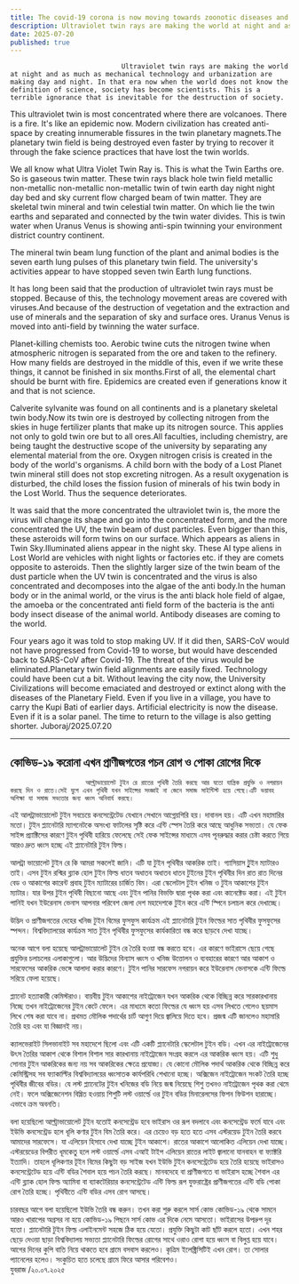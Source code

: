 ```yaml
---
title: The covid-19 corona is now moving towards zoonotic diseases and insect diseases
description: Ultraviolet twin rays are making the world at night and as much as mechanical technology and urbanization are making day and night. In that era now when the world does not know the definition of science, society has become scientists. This is a terrible ignorance that is inevitable for the destruction of society.
date: 2025-07-20
published: true
---
```


                                Ultraviolet twin rays are making the world at night and as much as mechanical technology and urbanization are making day and night. In that era now when the world does not know the definition of science, society has become scientists. This is a terrible ignorance that is inevitable for the destruction of society.
This ultraviolet twin is most concentrated where there are volcanoes. There is a fire. It's like an epidemic now. Modern civilization has created anti-space by creating innumerable fissures in the twin planetary magnets.The planetary twin field is being destroyed even faster by trying to recover it through the fake science practices that have lost the twin worlds.

We all know what Ultra Violet Twin Ray is. This is what the Twin Earths ore. So is gaseous twin matter. These twin rays black hole twin field metallic non-metallic non-metallic non-metallic twin of twin earth day night night day bed and sky current flow charged beam of twin matter.
They are skeletal twin mineral and twin celestial twin matter. On which lie the twin earths and separated and connected by the twin water divides. This is twin water when Uranus Venus is showing anti-spin twinning your environment district country continent.

The mineral twin beam lung function of the plant and animal bodies is the seven earth lung pulses of this planetary twin field. The university's activities appear to have stopped seven twin Earth lung functions.

It has long been said that the production of ultraviolet twin rays must be stopped. Because of this, the technology movement areas are covered with viruses.And because of the destruction of vegetation and the extraction and use of minerals and the separation of sky and surface ores. Uranus Venus is moved into anti-field by twinning the water surface.

Planet-killing chemists too. Aerobic twine cuts the nitrogen twine when atmospheric nitrogen is separated from the ore and taken to the refinery. How many fields are destroyed in the middle of this, even if we write these things, it cannot be finished in six months.First of all, the elemental chart should be burnt with fire. Epidemics are created even if generations know it and that is not science.

Calverite sylvanite was found on all continents and is a planetary skeletal twin body.Now its twin ore is destroyed by collecting nitrogen from the skies in huge fertilizer plants that make up its nitrogen source. This applies not only to gold twin ore but to all ores.All faculties, including chemistry, are being taught the destructive scope of the university by separating any elemental material from the ore. Oxygen nitrogen crisis is created in the body of the world's organisms.
A child born with the body of a Lost Planet twin mineral still does not stop excreting nitrogen. As a result oxygenation is disturbed, the child loses the fission fusion of minerals of his twin body in the Lost World. Thus the sequence deteriorates.

It was said that the more concentrated the ultraviolet twin is, the more the virus will change its shape and go into the concentrated form, and the more concentrated the UV, the twin beam of dust particles. Even bigger than this, these asteroids will form twins on our surface. Which appears as aliens in Twin Sky.Illuminated aliens appear in the night sky. These AI type aliens in Lost World are vehicles with night lights or factories etc. if they are comets opposite to asteroids.
Then the slightly larger size of the twin beam of the dust particle when the UV twin is concentrated and the virus is also concentrated and decomposes into the algae of the anti body.In the human body or in the animal world, or the virus is the anti black hole field of algae, the amoeba or the concentrated anti field form of the bacteria is the anti body insect disease of the animal world. Antibody diseases are coming to the world.

Four years ago it was told to stop making UV. If it did then, SARS-CoV would not have progressed from Covid-19 to worse, but would have descended back to SARS-CoV after Covid-19. The threat of the virus would be eliminated.Planetary twin field alignments are easily fixed. Technology could have been cut a bit. Without leaving the city now, the University Civilizations will become emaciated and destroyed or extinct along with the diseases of the Planetary Field.
Even if you live in a village, you have to carry the Kupi Bati of earlier days. Artificial electricity is now the disease. Even if it is a solar panel. The time to return to the village is also getting shorter.
Juboraj/2025.07.20

---

## কোভিড-১৯ করোনা এখন প্রাণীজগতের পচন রোগ ও পোকা রোগের দিকে 

                       আল্ট্রাভায়োলেট টুইন রে রাতের পৃথিবী তৈরি করছে আর যতো যান্ত্রিক প্রযুক্তি ও নগরায়ন করছে দিন ও রাতে।সেই যুগে এখন পৃথিবী যখন সাইন্সের সংজ্ঞাই না জেনে সমাজ সাইন্টিস্ট হয়ে গেছে।এটি ভয়াবহ অশিক্ষা যা সমাজ সভ‍্যতার জন‍‍্য ধ্বংস অনিবার্য করছে।
এই আলট্রাভায়োলেট টুইন সবচেয়ে  কনসেন্ট্রেটেড যেখানে সেখানে আগ্নেয়গিরি হয়। দাবানল হয়। এটি এখন মহামারির মতো। টুইন প্ল‍্যানেটারি ম‍্যাগনেটকে অসংখ‍্য ফাটলের সৃষ্টি করে এন্টি স্পেস তৈরি করে আছে আধুনিক সভ‍্যতা। যে ফেক সাইন্স প্র‍্যাক্টিসের কারণে টুইন পৃথিবী হারিয়ে ফেলেছে সেই ফেক সাইন্সের মাধ‍্যমে এসব পূনরুদ্ধার করার চেষ্টা করতে গিয়ে আরও দ্রুত ধ্বংস হচ্ছে এই প্ল‍্যানেটারি টুইন ফিল্ড।

আলট্রা ভায়োলেট টুইন রে কি আমরা সকলেই জানি। এটি যা টুইন পৃথিবীর আকরিক তাই। গ‍্যাসিয়াস টুুইন ম‍্যাটারও তাই। এসব টুইন রশ্মির ব্ল‍্যাক হোল টুইন ফিল্ড ধাতব অধাতব অধাতব ধাতব টুইনের টুইন পৃথিবীর দিন রাত রাত দিনের বেড ও আকাশের কারেন্ট প্রবাহ টুইন ম‍্যাটারের চার্জিত বিম। এরা স্কেলেটাল টুইন খনিজ ও টুইন আকাশের টুইন ম‍্যাটার। যার উপর টুইন পৃথিবী বিছানো আছে এবং টুইন পানির বিভক্তি দ্বারা পৃথক করা এবং কানেক্টেড করা। এই টুইন পানিই যখন ইউরেনাস ভেনাস আপনার পরিবেশ জেলা দেশ মহাদেশকে টুইন করে এন্টি স্পিনে চলাচল করে দেখাচ্ছে।

উদ্ভিদ ও প্রাণীজগতের দেহের খনিজ টুইন বিমের ফুসফুস কার্যক্রম এই প্ল‍্যানেটারি টুইন ফিল্ডের সাত পৃথিবীর ফুসফুসের স্পন্দন। বিশ্ববিদ্যালয়ের কার্যক্রম সাত টুইন পৃথিবীর ফুসফুসের কার্যকারিতা বন্ধ করে ছাড়বে দেখা যাচ্ছে।

অনেক আগে বলা হয়েছে আলট্রাভায়োলেট টুইন রে তৈরি হওয়া বন্ধ করতে হবে। এর কারণে  ভাইরাসে ছেয়ে গেছে প্রযুক্তির চলাচলের এলাকাগুলো। আর উদ্ভিদের বিন‍্যাস ধ্বংস ও খনিজ উত্তোলন ও ব‍্যবহারের কারণে আর আকাশ ও সারফেসের আকরিক ভেঙ্গে আলাদা করার কারণে। টুইন  পানির সারফেস নগরায়ন করে ইউরেনাস ভেনাসকে এন্টি ফিল্ডে সরিয়ে ফেলা হয়েছে।

প্ল‍্যানেট হত‍্যাকারী কেমিস্টরাও। বায়বীয় টুইন আকাশের নাইট্রোজেন যখন আকরিক থেকে বিচ্ছিন্ন করে সারকারখানায় নিচ্ছে তখন নাইট্রোজেনের টুইন কেটে ফেলে। এর মাধ‍্যমে কতো ফিল্ডের যে ধ্বংস হয় এসব লিখতে গেলেও ছয়মাস লিখে শেষ করা যাবে না।  প্রথমত মৌলিক পদার্থের চার্ট আগুণ দিয়ে জ্বালিয়ে দিতে হবে। প্রজন্ম এটি জানলেও মহামারি তৈরি হয় এবং যা বিজ্ঞানই নয়।

ক‍্যালভেরাইট সিলভানাইট সব মহাদেশে ছিলো এবং এটি একটি প্ল‍্যানেটারি স্কেলেটাল টুইন বডি। এখন এর নাইট্রোজেনের উৎস তৈরির আকাশ থেকে বিশাল বিশাল সার কারখানায় নাইট্রোজেন সংগ্রহ করলে এর আকরিক ধ্বংস হয়। এটি শুধু সোনার টুইন আকরিকের জন‍্য নয় সব আকরিকের ক্ষেত্রে প্রযোজ‍্য। যে কোনো মৌলিক পদার্থ আকরিক থেকে বিচ্ছিন্ন করে কেমিস্ট্রিসহ সব ফ‍্যাকাল্টির বিশ্ববিদ্যালয়ের ধ্বংসাতক কার্যপরিধি শেখানো হচ্ছে। অক্সিজেন নাইট্রোজেন  সংকট তৈরি হচ্ছে পৃথিবীর জীবের বডির।  যে লস্ট প্ল‍্যানেটের টুইন খনিজের বডি নিয়ে জন্ম নিয়েছে শিশু তখনও নাইট্রোজেন পৃথক করা থেমে নেই। ফলে অক্সিজেনেশন বিঘ্নিত হওয়ায় শিশুটি লস্ট ওয়ার্ল্ডে  ওর টুইন বডির মিনারেলসের ফিশন ফিউশন হারাচ্ছে। এভাবে ক্রম অবনতি।

বলা হয়েছিলো আল্ট্রাভায়োলেট টুইন যতোই কনসেন্ট্রেড হবে ভাইরাস ওর রূপ বদলাবে এবং কনসেন্ট্রেড ফর্মে যাবে এবং ইউভি কনসেন্ট্রেড হলে ধূলি কণার টুইন বিম তৈরি করে। এর চেয়েও বড় হতে হতে এসব এস্টরয়েড টুইন তৈরি করবে আমাদের সারফেসে। যা এলিয়েন হিসাবে দেখা যাচ্ছে টুইন আকাশে।  রাতের আকাশে আলোকিত এলিয়েন দেখা যাচ্ছে। এস্টরয়েডের বিপরীত ধূমকেতু  হলে লস্ট ওয়ার্ল্ডে এসব এআই টাইপ  এলিয়েন রাতের লাইট জ্বালানো যানবাহন বা ফ‍্যাক্টরি ইত‍্যাদি।  তাহলে ধূলিকণার টূইন বিমের কিছুটা বড় সাইজ যখন ইউভি টুইন কনসেন্ট্রেটেড হয়ে তৈরি হয়েছে ভাইরাসও কনসেন্ট্রেটেড হয়ে এন্টি বডির শৈবাল হয়ে পচন তৈরি করছে। মানবদেহে বা প্রাণীজগতে বা ভাইরাস হচ্ছে শৈবাল এর এন্টি ব্ল‍্যাক হোল ফিল্ড অ‍্যামিবা বা ব‍্যাকটেরিয়ার কনসেন্ট্রেটেড এন্টি ফিল্ড রূপ যুক্তরাষ্ট্রের প্রাণীজগতের এন্টি বডি  পোকা রোগ তৈরি হচ্ছে। পৃথিবীতে এন্টি বডির এসব রোগ আসছে।

চারবছর আগে বলা হয়েছিলো ইউভি তৈরি বন্ধ করুন। তখন করা শুরু করলে সার্স কোভ কোভিড-১৯ থেকে সামনে আরও খারাপের  অগ্রসর না হয়ে কোভিড-১৯ পিছনে সার্স কোভ এর দিকে নেমে আসতো। ভাইরাসের উপদ্রুপ দূর হতো। প্ল‍্যানেটারি টুইন ফিল্ড এলাইনমেন্ট সহজে ঠিক হয়ে যেতো। প্রযুক্তি কিছুটা কাট ছাঁট করলে হতো। এখন শহর ছেড়ে দেওয়া ছাড়া বিশ্ববিদ্যালয় সভ‍্যতা প্ল‍্যানেটারি ফিল্ডের রোগের সাথে ওরাও রোগা হয়ে ধ্বংস বা বিলুপ্ত হয়ে যাবে। আগের দিনের কুপি বাতি নিয়ে থাকতে হবে গ্রামে বসবাস করলেও। কৃত্রিম ইলেক্ট্রিসিটিই   এখন রোগ। তা সোলার প‍্যানেলের হলেও। সংকুচিত হতে চলেছে গ্রামে ফিরে আসার পরিবেশও।  
যুবরাজ /২০.০৭.২০২৫
